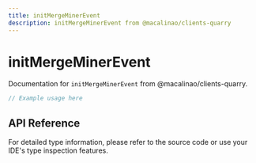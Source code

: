 ```yaml
---
title: initMergeMinerEvent
description: initMergeMinerEvent from @macalinao/clients-quarry
---
```


# initMergeMinerEvent

Documentation for `initMergeMinerEvent` from @macalinao/clients-quarry.

```typescript
// Example usage here
```

## API Reference

For detailed type information, please refer to the source code or use your IDE's type inspection features.
